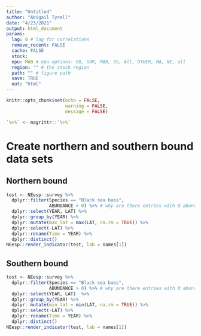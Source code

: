 ```yaml
---
title: "Untitled"
author: "Abigail Tyrell"
date: "4/23/2021"
output: html_document
params:
  lag: 0 # lag for correlations
  remove_recent: FALSE
  cache: FALSE
  stock: 
  epu: MAB # epu options: GB, GOM, MAB, SS, All, OTHER, MA, NE, all 
  region: "" # the stock region
  path: "" # figure path
  save: TRUE
  out: "html"
---
```


```r
knitr::opts_chunk$set(echo = FALSE,
                      warning = FALSE,
                      message = FALSE)

`%>%` <- magrittr::`%>%`
```

# Create northern and southern bound data sets

## Northern bound
```r
test <- NEesp::survey %>%
  dplyr::filter(Species == "Black sea bass",
                ABUNDANCE > 0) %>% # why are there entries with 0 abundance but >0 biomass??
  dplyr::select(YEAR, LAT) %>% 
  dplyr::group_by(YEAR) %>%
  dplyr::mutate(max_lat = max(LAT, na.rm = TRUE)) %>%
  dplyr::select(-LAT) %>%
  dplyr::rename(Time = YEAR) %>%
  dplyr::distinct()
NEesp::render_indicator(test, lab = names[1])
```

## Southern bound
```r
test <- NEesp::survey %>%
  dplyr::filter(Species == "Black sea bass",
                ABUNDANCE > 0) %>% # why are there entries with 0 abundance but >0 biomass??
  dplyr::select(YEAR, LAT)  %>% 
  dplyr::group_by(YEAR) %>%
  dplyr::mutate(min_lat = min(LAT, na.rm = TRUE)) %>%
  dplyr::select(-LAT) %>%
  dplyr::rename(Time = YEAR) %>%
  dplyr::distinct()
NEesp::render_indicator(test, lab = names[1])
```
